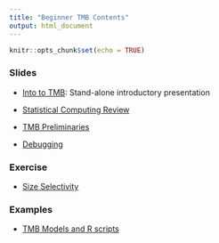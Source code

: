 ```yaml
---
title: "Beginner TMB Contents"
output: html_document
---
```


```r
knitr::opts_chunk$set(echo = TRUE)
```
### Slides

- [Into to TMB](https://nsawtraining.github.io/TMBtraining/01-beginner-tmb/00_01_a_TMB_Intro.html): Stand-alone introductory presentation 

- [Statistical Computing Review](https://nsawtraining.github.io/TMBtraining/01-beginner-tmb/00_00_Statistical_Computing_Review.html#1)

- [TMB Preliminaries](https://nsawtraining.github.io/TMBtraining/01-beginner-tmb/00_01_TMB_Preliminaries.html)

- [Debugging](https://nsawtraining.github.io/TMBtraining/01-beginner-tmb/00_02_Debugging.html)

### Exercise
- [Size Selectivity](https://nsawtraining.github.io/TMBtraining/01-beginner-tmb/exercises/codend-exercise.html)

### Examples
- [TMB Models and R scripts](https://github.com/NSAWTraining/TMBtraining/tree/main/docs/01-beginner-tmb/lecture_code)